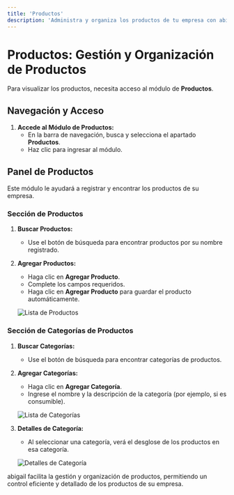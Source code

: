 ```yaml
---
title: 'Productos'
description: 'Administra y organiza los productos de tu empresa con abigail.'
---
```


# Productos: Gestión y Organización de Productos

Para visualizar los productos, necesita acceso al módulo de **Productos**.

## Navegación y Acceso

1. **Accede al Módulo de Productos:**
   - En la barra de navegación, busca y selecciona el apartado **Productos**.
   - Haz clic para ingresar al módulo.

## Panel de Productos

Este módulo le ayudará a registrar y encontrar los productos de su empresa.

### Sección de Productos

1. **Buscar Productos:**
   - Use el botón de búsqueda para encontrar productos por su nombre registrado.

2. **Agregar Productos:**
   - Haga clic en **Agregar Producto**.
   - Complete los campos requeridos.
   - Haga clic en **Agregar Producto** para guardar el producto automáticamente.

   <img
     className="block"
     src="/images/products-list-es.png"
     alt="Lista de Productos"
   />

### Sección de Categorías de Productos

1. **Buscar Categorías:**
   - Use el botón de búsqueda para encontrar categorías de productos.

2. **Agregar Categorías:**
   - Haga clic en **Agregar Categoría**.
   - Ingrese el nombre y la descripción de la categoría (por ejemplo, si es consumible).

   <img
     className="block"
     src="/images/categories-list-es.png"
     alt="Lista de Categorías"
   />

3. **Detalles de Categoría:**
   - Al seleccionar una categoría, verá el desglose de los productos en esa categoría.

   <img
     className="block"
     src="/images/categories-details-es.png"
     alt="Detalles de Categoría"
   />

abigail facilita la gestión y organización de productos, permitiendo un control eficiente y detallado de los productos de su empresa.
